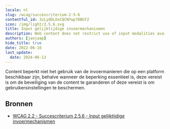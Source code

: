 ```yaml
---
locale: nl
slug: /wcag/succescriterium-2-5-6
contentful_id: 3zLydDLOxCQCNYwp78BGfZ
icon: /img/light/2.5.6.svg
title: Input gelijktijdige invoermechanismen
description: Web content does not restrict use of input modalities available on a platform except where the restriction is essential, required to ensure the security of the content, or required to respect user settings.
authors: [janjaap]
hide_title: true
date: 2022-06-16
last_update:
  date: 2024-06-13
---
```


<Hero
  title="Input gelijktijdige invoermechanismen"
  image="/img/light/2.5.6.svg"
  alt="WCAG 2.5.6 icon"
  prefix="Succescriterium 2.5.6"
  suffix="Niveau AAA"
/>

Content beperkt niet het gebruik van de invoermanieren die op een platform beschikbaar zijn, behalve wanneer de beperking essentieel is, deze vereist is om de beveiliging van de content te garanderen of deze vereist is om gebruikersinstellingen te beschermen.

## Bronnen

- [WCAG 2.2 - Succescriterium 2.5.6 - Input gelijktijdige invoermechanismen](https://www.w3.org/Translations/WCAG22-nl/#input-gelijktijdige-invoermechanismen)
